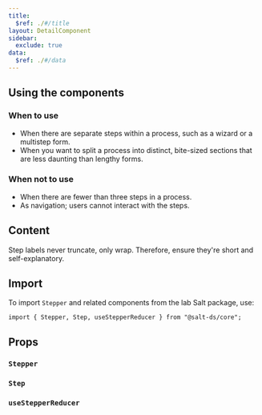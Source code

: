 ```yaml
---
title:
  $ref: ./#/title
layout: DetailComponent
sidebar:
  exclude: true
data:
  $ref: ./#/data
---
```


## Using the components

### When to use

- When there are separate steps within a process, such as a wizard or a multistep form.
- When you want to split a process into distinct, bite-sized sections that are less daunting than lengthy forms.

### When not to use

- When there are fewer than three steps in a process.
- As navigation; users cannot interact with the steps.

## Content

Step labels never truncate, only wrap. Therefore, ensure they're short and self-explanatory.

## Import

To import `Stepper` and related components from the lab Salt package, use:

```
import { Stepper, Step, useStepperReducer } from "@salt-ds/core";
```

## Props

### `Stepper`

<PropsTable packageName="core" componentName="Stepper" />

### `Step`

<PropsTable packageName="core" componentName="Step" />

### `useStepperReducer`

<PropsTable packageName="core" componentName="useStepperReducer" />
